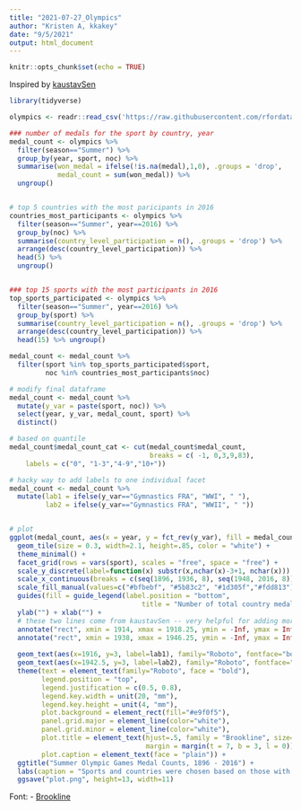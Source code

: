 ```yaml
---
title: "2021-07-27_Olympics"
author: "Kristen A, kkakey"
date: "9/5/2021"
output: html_document
---
```


```r
knitr::opts_chunk$set(echo = TRUE)
```

Inspired by [kaustavSen](https://github.com/kaustavSen/tidytuesday/blob/master/2021/week_31.R)

```r
library(tidyverse)

olympics <- readr::read_csv('https://raw.githubusercontent.com/rfordatascience/tidytuesday/master/data/2021/2021-07-27/olympics.csv')
```


```r
### number of medals for the sport by country, year
medal_count <- olympics %>%
  filter(season=="Summer") %>%
  group_by(year, sport, noc) %>%
  summarise(won_medal = ifelse(!is.na(medal),1,0), .groups = 'drop',
            medal_count = sum(won_medal)) %>%
  ungroup()


# top 5 countries with the most paricipants in 2016
countries_most_participants <- olympics %>%
  filter(season=="Summer", year==2016) %>%
  group_by(noc) %>%
  summarise(country_level_participation = n(), .groups = 'drop') %>%
  arrange(desc(country_level_participation)) %>%
  head(5) %>%
  ungroup()


### top 15 sports with the most participants in 2016
top_sports_participated <- olympics %>%
  filter(season=="Summer", year==2016) %>%
  group_by(sport) %>%
  summarise(country_level_participation = n(), .groups = 'drop') %>%
  arrange(desc(country_level_participation)) %>%
  head(15) %>% ungroup()

medal_count <- medal_count %>%
  filter(sport %in% top_sports_participated$sport,
         noc %in% countries_most_participants$noc)

# modify final dataframe
medal_count <- medal_count %>%
  mutate(y_var = paste(sport, noc)) %>%
  select(year, y_var, medal_count, sport) %>%
  distinct()

# based on quantile
medal_count$medal_count_cat <- cut(medal_count$medal_count, 
                                   breaks = c( -1, 0,3,9,83),
    labels = c("0", "1-3","4-9","10+"))

# hacky way to add labels to one individual facet
medal_count <- medal_count %>%
  mutate(lab1 = ifelse(y_var=="Gymnastics FRA", "WWI", " "),
         lab2 = ifelse(y_var=="Gymnastics FRA", "WWII", " "))


# plot
ggplot(medal_count, aes(x = year, y = fct_rev(y_var), fill = medal_count_cat)) +
  geom_tile(size = 0.3, width=2.1, height=.85, color = "white") +
  theme_minimal() +
  facet_grid(rows = vars(sport), scales = "free", space = "free") +
  scale_y_discrete(label=function(x) substr(x,nchar(x)-3+1, nchar(x))) +
  scale_x_continuous(breaks = c(seq(1896, 1936, 8), seq(1948, 2016, 8)), expand = expansion(mult = 0.02)) +
  scale_fill_manual(values=c("#bfbebf", "#5b83c2", "#1d305f","#fdd813")) +
  guides(fill = guide_legend(label.position = "bottom",
                                 title = "Number of total country medals", title.position = "top"))+
  ylab("") + xlab("") +
  # these two lines come from kaustavSen -- very helpful for adding more detail to the plot!
  annotate("rect", xmin = 1914, xmax = 1918.25, ymin = -Inf, ymax = Inf, fill = "#D2D2D2", alpha = 0.6) +
  annotate("rect", xmin = 1938, xmax = 1946.25, ymin = -Inf, ymax = Inf, fill = "#D2D2D2", alpha = 0.6) +
  
  geom_text(aes(x=1916, y=3, label=lab1), family="Roboto", fontface="bold", size=3) +
  geom_text(aes(x=1942.5, y=3, label=lab2), family="Roboto", fontface="bold", size=3) +
  theme(text = element_text(family="Roboto", face = "bold"),
        legend.position = "top",
        legend.justification = c(0.5, 0.8),
        legend.key.width = unit(20, "mm"),
        legend.key.height = unit(4, "mm"),
        plot.background = element_rect(fill="#e9f0f5"),
        panel.grid.major = element_line(color="white"),
        panel.grid.minor = element_line(color="white"),
        plot.title = element_text(hjust=.5, family = "Brookline", size=24,
                                  margin = margin(t = 7, b = 3, l = 0)),
        plot.caption = element_text(face = "plain")) +
  ggtitle("Summer Olympic Games Medal Counts, 1896 - 2016") +
  labs(caption = "Sports and countries were chosen based on those with the most paricipants in 2016") +
  ggsave("plot.png", height=13, width=11)
```


Font:
- [Brookline](https://www.fontspace.com/hptypework)
